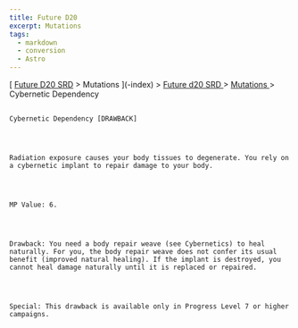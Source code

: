 ```yaml
---
title: Future D20
excerpt: Mutations
tags:
  - markdown
  - conversion
  - Astro
---
```







[
[Future D20 SRD]( / ) > Mutations
     ](-index)
     >
     [
      Future d20 SRD
     ](future-d20-srd-index)
     >
     [
      Mutations
     ](future-d20-srd-mutations-index)
     > Cybernetic Dependency
    




## 
    Cybernetic Dependency [DRAWBACK]
   



    Radiation exposure causes your body tissues to degenerate. You rely on a cybernetic implant to repair damage to your body.
   



    MP Value: 6.
   



    Drawback: You need a body repair weave (see Cybernetics) to heal naturally. For you, the body repair weave does not confer its usual benefit (improved natural healing). If the implant is destroyed, you cannot heal damage naturally until it is replaced or repaired.
   



    Special: This drawback is available only in Progress Level 7 or higher campaigns.
   





